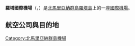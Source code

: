 {{multiple issues|
{{Expand|time=2011-11-01T08:25:16+00:00}}
{{Unreferenced|time=2011-11-01T08:25:16+00:00}}
}}
{{Infobox Airport |
airport_name = 羅塔國際機場|
type = 民用 |
owner = [http://cpa.gov.mp/ Commonwealth Ports Authority]
run by = |
city = 羅塔 |
IATA = ROP |
ICAO = PGRO |
coordinates  = {{coord|14|10|28|N|145|14|33|E|type:airport}}|
runway1_heading = 9/27 |
runway1_feet = 6,000 |
runway1_meter = 1,829 |
runway1_surface = 瀝青混凝土 |
}}

'''羅塔國際機場'''（{{lang-en|Rota International Airport}}，{{airport codes|ROP|PGRO}}）是[[北馬里亞納群島|北馬里亞納群島]][[羅塔島|羅塔島]]上的一座[[國際機場|國際機場]]。

==航空公司與目的地==
{{Airport-dest-list
|{{flagicon|北马里亚纳群岛}} [[星馬里亞納航空|星馬里亞納航空]]|[[安東尼奧·汪帕特國際機場|關島]]、[[塞班國際機場|塞班]]
|{{flagicon|USA}} [[聯合航空|聯合航空]]|[[安東尼奧·汪帕特國際機場|關島]]、[[塞班國際機場|塞班]]
}}


{{機場小作品}}
{{美國小作品}}


[[Category:北馬里亞納群島機場|Category:北馬里亞納群島機場]]